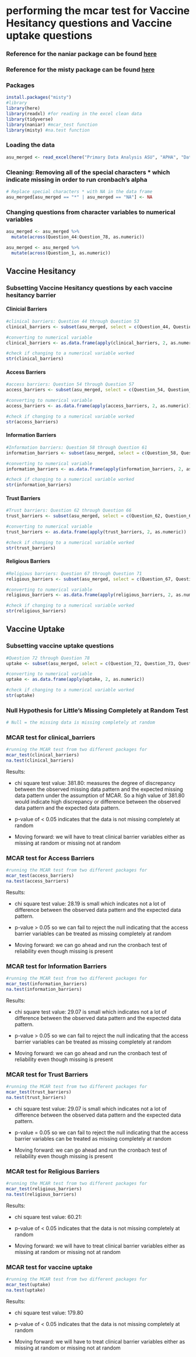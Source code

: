 # performing the mcar test for Vaccine Hesitancy questions and Vaccine uptake questions

### Reference for the naniar package can be found [here](https://search.r-project.org/CRAN/refmans/naniar/html/mcar_test.html)

### Reference for the misty package can be found [here](https://search.r-project.org/CRAN/refmans/misty/html/na.test.html)

### Packages

```r
install.packages("misty")
#library 
library(here)
library(readxl) #for reading in the excel clean data 
library(tidyverse)
library(naniar) #mcar_test function 
library(misty) #na.test function 
```

### Loading the data

```r
asu_merged <- read_excel(here("Primary Data Analysis ASU", "APHA", "Data", "cleandata", "asu_merged.xlsx"))
```

### Cleaning: Removing all of the special characters \* which indicate missing in order to run cronbach's alpha

```r
# Replace special characters * with NA in the data frame
asu_merged[asu_merged == "*" | asu_merged == "NA"] <- NA
```

### Changing questions from character variables to numerical variables

```r
asu_merged <- asu_merged %>%
  mutate(across(Question_44:Question_78, as.numeric))
```

```r
asu_merged <- asu_merged %>%
  mutate(across(Question_1, as.numeric))
```

## Vaccine Hesitancy

### Subsetting Vaccine Hesitancy questions by each vaccine hesitancy barrier

#### Clinicial Barriers

```r
#clinical barriers: Question 44 through Question 53
clinical_barriers <- subset(asu_merged, select = c(Question_44, Question_45, Question_46, Question_47, Question_48, Question_49, Question_50, Question_51, Question_52, Question_53))

#converting to numerical variable 
clinical_barriers <- as.data.frame(apply(clinical_barriers, 2, as.numeric)) 

#check if changing to a numerical variable worked 
str(clinical_barriers)
```

#### Access Barriers

```r
#access barriers: Question 54 through Question 57
access_barriers <- subset(asu_merged, select = c(Question_54, Question_55, Question_56, Question_57))

#converting to numerical variable 
access_barriers <- as.data.frame(apply(access_barriers, 2, as.numeric)) 

#check if changing to a numerical variable worked 
str(access_barriers)
```

#### Information Barriers

```r
#Information barriers: Question 58 through Question 61
information_barriers <- subset(asu_merged, select = c(Question_58, Question_59, Question_60, Question_61))

#converting to numerical variable 
information_barriers <- as.data.frame(apply(information_barriers, 2, as.numeric)) 

#check if changing to a numerical variable worked 
str(information_barriers)
```

#### Trust Barriers

```r
#Trust barriers: Question 62 through Question 66
trust_barriers <- subset(asu_merged, select = c(Question_62, Question_63, Question_64, Question_65, Question_66))

#converting to numerical variable 
trust_barriers <- as.data.frame(apply(trust_barriers, 2, as.numeric)) 

#check if changing to a numerical variable worked 
str(trust_barriers)
```

#### Religious Barriers

```r
#Religious barriers: Question 67 through Question 71
religious_barriers <- subset(asu_merged, select = c(Question_67, Question_68, Question_69, Question_70, Question_71))

#converting to numerical variable 
religious_barriers <- as.data.frame(apply(religious_barriers, 2, as.numeric)) 

#check if changing to a numerical variable worked 
str(religious_barriers)
```

## Vaccine Uptake

### Subsetting vaccine uptake questions

```r
#Question 72 through Question 78 
uptake <- subset(asu_merged, select = c(Question_72, Question_73, Question_74, Question_75, Question_76, Question_77, Question_78))

#converting to numerical variable 
uptake <- as.data.frame(apply(uptake, 2, as.numeric)) 

#check if changing to a numerical variable worked 
str(uptake)
```

### Null Hypothesis for Little's Missing Completely at Random Test

```r
# Null = the missing data is missing completely at random 
```

### MCAR test for clinical_barriers

```r
#running the MCAR test from two different packages for 
mcar_test(clinical_barriers) 
na.test(clinical_barriers)
```

Results:

-   chi square test value: 381.80: measures the degree of discrepancy between the observed missing data pattern and the expected missing data pattern under the assumption of MCAR. So a high value of 381.80 would indicate high discrepancy or difference between the observed data pattern and the expected data pattern.

-   p-value of < 0.05 indicates that the data is not missing completely at random

-   Moving forward: we will have to treat clinical barrier variables either as missing at random or missing not at random

### MCAR test for Access Barriers

```r
#running the MCAR test from two different packages for 
mcar_test(access_barriers) 
na.test(access_barriers)
```

Results:

-   chi square test value: 28.19 is small which indicates not a lot of difference between the observed data pattern and the expected data pattern.

-   p-value > 0.05 so we can fail to reject the null indicating that the access barrier variables can be treated as missing completely at random

-   Moving forward: we can go ahead and run the cronbach test of reliability even though missing is present

### MCAR test for Information Barriers

```r
#running the MCAR test from two different packages for 
mcar_test(information_barriers) 
na.test(information_barriers)
```

Results:

-   chi square test value: 29.07 is small which indicates not a lot of difference between the observed data pattern and the expected data pattern.

-   p-value > 0.05 so we can fail to reject the null indicating that the access barrier variables can be treated as missing completely at random

-   Moving forward: we can go ahead and run the cronbach test of reliability even though missing is present

### MCAR test for Trust Barriers

```r
#running the MCAR test from two different packages for 
mcar_test(trust_barriers) 
na.test(trust_barriers)
```

-   chi square test value: 29.07 is small which indicates not a lot of difference between the observed data pattern and the expected data pattern.

-   p-value = 0.05 so we can fail to reject the null indicating that the access barrier variables can be treated as missing completely at random

-   Moving forward: we can go ahead and run the cronbach test of reliability even though missing is present

### MCAR test for Religious Barriers

```r
#running the MCAR test from two different packages for 
mcar_test(religious_barriers) 
na.test(religious_barriers)
```

Results:

-   chi square test value: 60.21:

-   p-value of < 0.05 indicates that the data is not missing completely at random

-   Moving forward: we will have to treat clinical barrier variables either as missing at random or missing not at random

### MCAR test for vaccine uptake 

```r
#running the MCAR test from two different packages for 
mcar_test(uptake) 
na.test(uptake)
```

Results:

-   chi square test value: 179.80

-   p-value of < 0.05 indicates that the data is not missing completely at random

-   Moving forward: we will have to treat clinical barrier variables either as missing at random or missing not at random
